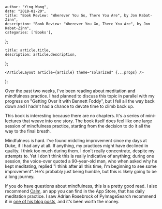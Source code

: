 

    author: "Ying Wang",
    date: "2018-01-20",
    title: "Book Review: "Wherever You Go, There You Are", by Jon Kabat-Zinn",
    description: "Book Review: "Wherever You Go, There You Are", by Jon Kabat-Zinn",
    categories: ['Books'],
};

    title: article.title,
    description: article.description,
};

    <ArticleLayout article={article} theme="solarized" {...props} />
);


Over the past two weeks, I've been reading about meditation and mindfulness practice. I had planned to discuss this topic in parallel with my progress on "Getting Over It with Bennett Foddy", but I fell all the way back down and I hadn't had a chance to devote time to climb back up.

This book is interesting because there are no chapters. It's a series of mini-lectures that weave into one story. The book itself does feel like one large session of mindfulness practice, starting from the decision to do it all the way to the final breath.

Mindfulness is hard. I've found middling improvement since my days at Duke, if I had any at all. If anything, my practices might have declined in quality. I think too much during them. I don't really concentrate, despite my attempts to. Yet I don't think this is really indicative of anything; during one session, the voice-over quoted a 90-year-old man, who when asked why he kept meditating, replied "I think after all this time, I'm beginning to see some improvement". He's probably just being humble, but this is likely going to be a long journey.

If you do have questions about mindfulness, this is a pretty good read. I also recommend [Calm](https://www.calm.com/), an app you can find in the App Store, that has daily meditation practice. I saw Adrian Rosebrock of PyImageSearch recommend it in [one of his blog posts](https://www.pyimagesearch.com/2017/01/30/a-day-in-the-life-of-a-adrian-rosebrock-computer-vision-researcher-developer-and-entrepreneur/), and it's been worth the money.
